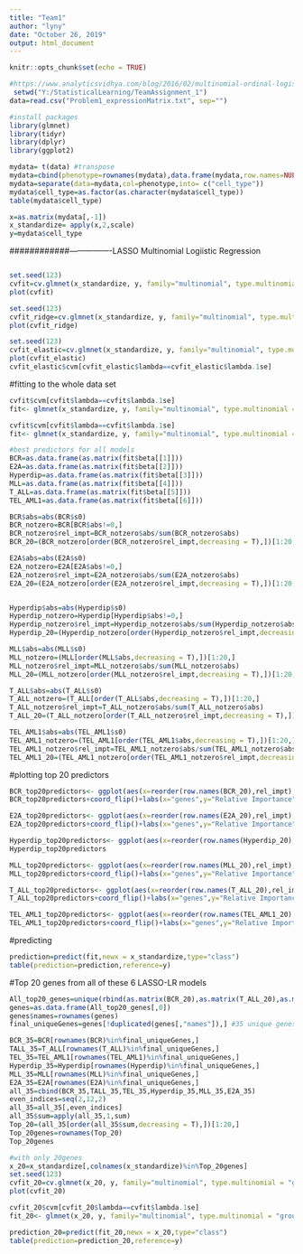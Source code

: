 ---
title: "Team1"
author: "lyny"
date: "October 26, 2019"
output: html_document
---

```{r setup, include=FALSE}
knitr::opts_chunk$set(echo = TRUE)
```

```{r}
#https://www.analyticsvidhya.com/blog/2016/02/multinomial-ordinal-logistic-regression/
 setwd("Y:/StatisticalLearning/TeamAssignment_1")
data=read.csv("Problem1_expressionMatrix.txt", sep="")
```
```{r}
#install packages
library(glmnet)
library(tidyr)
library(dplyr)
library(ggplot2)
```

```{r}
mydata= t(data) #transpose
mydata=cbind(phenotype=rownames(mydata),data.frame(mydata,row.names=NULL))
mydata=separate(data=mydata,col=phenotype,into= c("cell_type"))
mydata$cell_type=as.factor(as.character(mydata$cell_type))
table(mydata$cell_type)
```


```{r}
x=as.matrix(mydata[,-1])
x_standardize= apply(x,2,scale)
y=mydata$cell_type
```

############----------------LASSO Multinomial Logiistic Regression



```{r}

```

```{r}
set.seed(123)
cvfit=cv.glmnet(x_standardize, y, family="multinomial", type.multinomial = "grouped", parallel = TRUE,nfolds = 4,type.measure = "class",alpha = 1,standardize =FALSE)
plot(cvfit)
```
```{r}
set.seed(123)
cvfit_ridge=cv.glmnet(x_standardize, y, family="multinomial", type.multinomial = "grouped", parallel = TRUE,nfolds = 4,type.measure = "mse",alpha = 0,standardize =FALSE)
plot(cvfit_ridge)
```

```{r}
set.seed(123)
cvfit_elastic=cv.glmnet(x_standardize, y, family="multinomial", type.multinomial = "grouped", parallel = TRUE,nfolds = 4,type.measure = "mse",alpha = 0.5,standardize =FALSE)
plot(cvfit_elastic)
cvfit_elastic$cvm[cvfit_elastic$lambda==cvfit_elastic$lambda.1se]
```

#fitting to the whole data set

```{r}
cvfit$cvm[cvfit$lambda==cvfit$lambda.1se]
fit<- glmnet(x_standardize, y, family="multinomial", type.multinomial = "grouped",alpha = 1,standardize = FALSE,lambda = cvfit$lambda.1se)
```

```{r}
cvfit$cvm[cvfit$lambda==cvfit$lambda.1se]
fit<- glmnet(x_standardize, y, family="multinomial", type.multinomial = "grouped",alpha = 1,standardize = FALSE,lambda = cvfit$lambda.1se)
```

```{r}
#best predictors for all models
BCR=as.data.frame(as.matrix(fit$beta[[1]]))
E2A=as.data.frame(as.matrix(fit$beta[[2]]))
Hyperdip=as.data.frame(as.matrix(fit$beta[[3]]))
MLL=as.data.frame(as.matrix(fit$beta[[4]]))
T_ALL=as.data.frame(as.matrix(fit$beta[[5]]))
TEL_AML1=as.data.frame(as.matrix(fit$beta[[6]]))

BCR$abs=abs(BCR$s0)
BCR_notzero=BCR[BCR$abs!=0,]
BCR_notzero$rel_impt=BCR_notzero$abs/sum(BCR_notzero$abs)
BCR_20=(BCR_notzero[order(BCR_notzero$rel_impt,decreasing = T),])[1:20,]

E2A$abs=abs(E2A$s0)
E2A_notzero=E2A[E2A$abs!=0,]
E2A_notzero$rel_impt=E2A_notzero$abs/sum(E2A_notzero$abs)
E2A_20=(E2A_notzero[order(E2A_notzero$rel_impt,decreasing = T),])[1:20,]


Hyperdip$abs=abs(Hyperdip$s0)
Hyperdip_notzero=Hyperdip[Hyperdip$abs!=0,]
Hyperdip_notzero$rel_impt=Hyperdip_notzero$abs/sum(Hyperdip_notzero$abs)
Hyperdip_20=(Hyperdip_notzero[order(Hyperdip_notzero$rel_impt,decreasing = T),])[1:20,]

MLL$abs=abs(MLL$s0)
MLL_notzero=(MLL[order(MLL$abs,decreasing = T),])[1:20,]
MLL_notzero$rel_impt=MLL_notzero$abs/sum(MLL_notzero$abs)
MLL_20=(MLL_notzero[order(MLL_notzero$rel_impt,decreasing = T),])[1:20,]

T_ALL$abs=abs(T_ALL$s0)
T_ALL_notzero=(T_ALL[order(T_ALL$abs,decreasing = T),])[1:20,]
T_ALL_notzero$rel_impt=T_ALL_notzero$abs/sum(T_ALL_notzero$abs)
T_ALL_20=(T_ALL_notzero[order(T_ALL_notzero$rel_impt,decreasing = T),])[1:20,]

TEL_AML1$abs=abs(TEL_AML1$s0)
TEL_AML1_notzero=(TEL_AML1[order(TEL_AML1$abs,decreasing = T),])[1:20,]
TEL_AML1_notzero$rel_impt=TEL_AML1_notzero$abs/sum(TEL_AML1_notzero$abs)
TEL_AML1_20=(TEL_AML1_notzero[order(TEL_AML1_notzero$rel_impt,decreasing = T),])[1:20,]

```
#plotting top 20 predictors
```{r}
BCR_top20predictors<- ggplot(aes(x=reorder(row.names(BCR_20),rel_impt),y=rel_impt),data=BCR_20)+geom_col(fill="orange3",width = 0.5)+ylim(0.0,0.17)
BCR_top20predictors+coord_flip()+labs(x="genes",y="Relative Importance",title="BCR vs others")

```

```{r}
E2A_top20predictors<- ggplot(aes(x=reorder(row.names(E2A_20),rel_impt),y=rel_impt),data=E2A_20)+geom_col(fill="orange3",width = 0.5)+ylim(0.0,0.13)
E2A_top20predictors+coord_flip()+labs(x="genes",y="Relative Importance",title="E2A vs others")

```

```{r}
Hyperdip_top20predictors<- ggplot(aes(x=reorder(row.names(Hyperdip_20),rel_impt),y=rel_impt),data=Hyperdip_20)+geom_col(fill="orange3",width = 0.5)+ylim(0.0,0.10)+coord_flip()+labs(x="genes",y="Relative Importance",title="Hyperdip vs others")
Hyperdip_top20predictors
```

```{r}
MLL_top20predictors<- ggplot(aes(x=reorder(row.names(MLL_20),rel_impt),y=rel_impt),data=MLL_20)+geom_col(fill="purple3",width = 0.5)+ylim(0.0,0.15)
MLL_top20predictors+coord_flip()+labs(x="genes",y="Relative Importance",title="MLL vs others")
```

```{r}
T_ALL_top20predictors<- ggplot(aes(x=reorder(row.names(T_ALL_20),rel_impt),y=rel_impt),data=T_ALL_20)+geom_col(fill="purple3",width = 0.5)+ylim(0.0,0.12)
T_ALL_top20predictors+coord_flip()+labs(x="genes",y="Relative Importance",title="T_ALL vs others")
```

```{r}
TEL_AML1_top20predictors<- ggplot(aes(x=reorder(row.names(TEL_AML1_20),rel_impt),y=rel_impt),data=TEL_AML1_20)+geom_col(fill="purple3",width = 0.5)+ylim(0.0,0.14)
TEL_AML1_top20predictors+coord_flip()+labs(x="genes",y="Relative Importance",title="TEL_AML1 vs others")
```
#predicting
```{r}
prediction=predict(fit,newx = x_standardize,type="class")
table(prediction=prediction,reference=y)
```
#Top 20 genes from all of these 6 LASSO-LR models
```{r}
All_top20_genes=unique(rbind(as.matrix(BCR_20),as.matrix(T_ALL_20),as.matrix(TEL_AML1_20),as.matrix(Hyperdip_20),as.matrix(MLL_20),as.matrix(E2A_20)))
genes=as.data.frame(All_top20_genes[,0])
genes$names=rownames(genes)
final_uniqueGenes=genes[!duplicated(genes[,"names"]),] #35 unique genes
```

```{r}
BCR_35=BCR[rownames(BCR)%in%final_uniqueGenes,]
TALL_35=T_ALL[rownames(T_ALL)%in%final_uniqueGenes,]
TEL_35=TEL_AML1[rownames(TEL_AML1)%in%final_uniqueGenes,]
Hyperdip_35=Hyperdip[rownames(Hyperdip)%in%final_uniqueGenes,]
MLL_35=MLL[rownames(MLL)%in%final_uniqueGenes,]
E2A_35=E2A[rownames(E2A)%in%final_uniqueGenes,]
all_35=cbind(BCR_35,TALL_35,TEL_35,Hyperdip_35,MLL_35,E2A_35)
even_indices=seq(2,12,2)
all_35=all_35[,even_indices]
all_35$sum=apply(all_35,1,sum)
Top_20=(all_35[order(all_35$sum,decreasing = T),])[1:20,]
Top_20genes=rownames(Top_20)
Top_20genes
```


```{r}
#with only 20genes
x_20=x_standardize[,colnames(x_standardize)%in%Top_20genes]
set.seed(123)
cvfit_20=cv.glmnet(x_20, y, family="multinomial", type.multinomial = "grouped", parallel = TRUE,nfolds = 4,type.measure = "class",alpha = 1,standardize =FALSE)
plot(cvfit_20)
```

```{r}
cvfit_20$cvm[cvfit_20$lambda==cvfit$lambda.1se]
fit_20<- glmnet(x_20, y, family="multinomial", type.multinomial = "grouped",alpha = 1,standardize = FALSE,lambda = cvfit_20$lambda.1se)
```
```{r}
prediction_20=predict(fit_20,newx = x_20,type="class")
table(prediction=prediction_20,reference=y)
```





